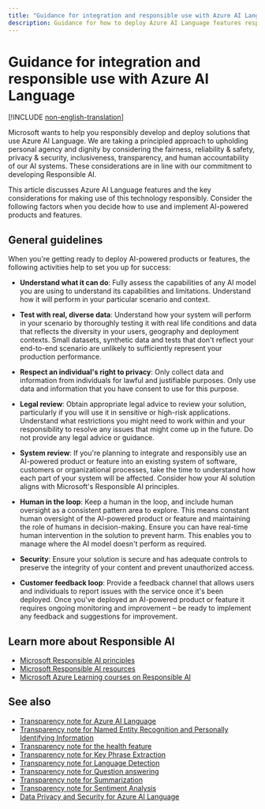 ```yaml
---
title: "Guidance for integration and responsible use with Azure AI Language"
description: Guidance for how to deploy Azure AI Language features responsibly, based on the knowledge and understanding from the team that created this product.
---
```


# Guidance for integration and responsible use with Azure AI Language

[!INCLUDE [non-english-translation](../includes/non-english-translation)]

 
Microsoft wants to help you responsibly develop and deploy solutions that use Azure AI Language. We are taking a principled approach to upholding personal agency and dignity by considering the fairness, reliability & safety, privacy & security, inclusiveness, transparency, and human accountability of our AI systems. These considerations are in line with our commitment to developing Responsible AI.

This article discusses  Azure AI Language features and the key considerations for making use of this technology responsibly. Consider the following factors when you decide how to use and implement AI-powered products and features.

## General guidelines

When you're getting ready to deploy AI-powered products or features, the following activities help to set you up for success:

* **Understand what it can do**: Fully assess the capabilities of any AI model you are using to understand its capabilities and limitations. Understand how it will perform in your particular scenario and context.

* **Test with real, diverse data**: Understand how your system will perform in your scenario by thoroughly testing it with real life conditions and data that reflects the diversity in your users, geography and deployment contexts. Small datasets, synthetic data and tests that don't reflect your end-to-end scenario are unlikely to sufficiently represent your production performance.

* **Respect an individual's right to privacy**: Only collect data and information from individuals for lawful and justifiable purposes. Only use data and information that you have consent to use for this purpose.

* **Legal review**: Obtain appropriate legal advice to review your solution, particularly if you will use it in sensitive or high-risk applications. Understand what restrictions you might need to work within and your responsibility to resolve any issues that might come up in the future. Do not provide any legal advice or guidance.

* **System review**: If you're planning to integrate and responsibly use an AI-powered product or feature into an existing system of software, customers or organizational processes, take the time to understand how each part of your system will be affected. Consider how your AI solution aligns with Microsoft's Responsible AI principles.

* **Human in the loop**: Keep a human in the loop, and include human oversight as a consistent pattern area to explore. This means constant human oversight of the AI-powered product or feature and maintaining the role of humans in decision-making. Ensure you can have real-time human intervention in the solution to prevent harm. This enables you to manage where the AI model doesn't perform as required.

* **Security**: Ensure your solution is secure and has adequate controls to preserve the integrity of your content and prevent unauthorized access.

* **Customer feedback loop**: Provide a feedback channel that allows users and individuals to report issues with the service once it's been deployed. Once you've deployed an AI-powered product or feature it requires ongoing monitoring and improvement – be ready to implement any feedback and suggestions for improvement.


## Learn more about Responsible AI

* [Microsoft Responsible AI principles](https://www.microsoft.com/ai/responsible-ai)
* [Microsoft Responsible AI resources](https://www.microsoft.com/ai/responsible-ai-resources)
* [Microsoft Azure Learning courses on Responsible AI](/training/paths/responsible-ai-business-principles/)

## See also

* [Transparency note for Azure AI Language](transparency-note)
* [Transparency note for Named Entity Recognition and Personally Identifying Information](transparency-note-named-entity-recognition)
* [Transparency note for the health feature](transparency-note-health)
* [Transparency note for Key Phrase Extraction](transparency-note-key-phrase-extraction)
* [Transparency note for Language Detection](transparency-note-language-detection)
* [Transparency note for Question answering](transparency-note-question-answering)
* [Transparency note for Summarization](transparency-note-extractive-summarization)
* [Transparency note for Sentiment Analysis](transparency-note-sentiment-analysis)
* [Data Privacy and Security for  Azure AI Language](data-privacy)
